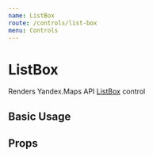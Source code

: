 ```yaml
---
name: ListBox
route: /controls/list-box
menu: Controls
---
```



# ListBox

Renders Yandex.Maps API [ListBox][control] control

## Basic Usage

<Playground>
  <YMaps>
    <Map
      defaultState={{
        center: [55.751574, 37.573856],
        zoom: 9,
        controls: [],
      }}
    >
      <ListBox data={{ content: 'Select city' }}>
        <ListBoxItem data={{ content: 'Moscow' }} />
        <ListBoxItem
          data={{
            content: 'Saint Petersburg',
          }}
        />
      </ListBox>
    </Map>
  </YMaps>
</Playground>

## Props

<Props of={_ListBox} />

[control]:
  https://tech.yandex.com/maps/doc/jsapi/2.1/ref/reference/control.ListBox-docpage/
